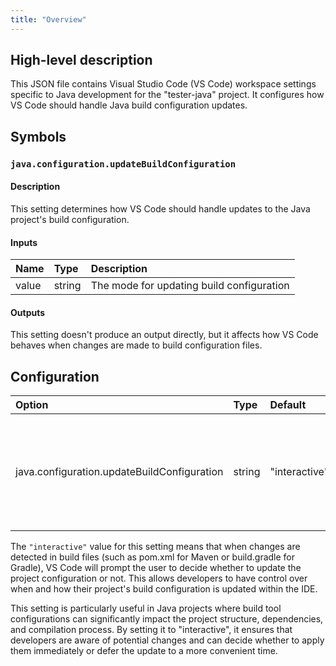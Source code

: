 ```yaml
---
title: "Overview"
---
```


## High-level description
This JSON file contains Visual Studio Code (VS Code) workspace settings specific to Java development for the "tester-java" project. It configures how VS Code should handle Java build configuration updates.

## Symbols

### `java.configuration.updateBuildConfiguration`
#### Description
This setting determines how VS Code should handle updates to the Java project's build configuration.

#### Inputs
| Name | Type | Description |
|:-----|:-----|:------------|
| value | string | The mode for updating build configuration |

#### Outputs
This setting doesn't produce an output directly, but it affects how VS Code behaves when changes are made to build configuration files.

## Configuration
| Option | Type | Default | Description |
|:-------|:-----|:--------|:------------|
| java.configuration.updateBuildConfiguration | string | "interactive" | Specifies how VS Code should handle updates to the Java project's build configuration |

The `"interactive"` value for this setting means that when changes are detected in build files (such as pom.xml for Maven or build.gradle for Gradle), VS Code will prompt the user to decide whether to update the project configuration or not. This allows developers to have control over when and how their project's build configuration is updated within the IDE.

This setting is particularly useful in Java projects where build tool configurations can significantly impact the project structure, dependencies, and compilation process. By setting it to "interactive", it ensures that developers are aware of potential changes and can decide whether to apply them immediately or defer the update to a more convenient time.